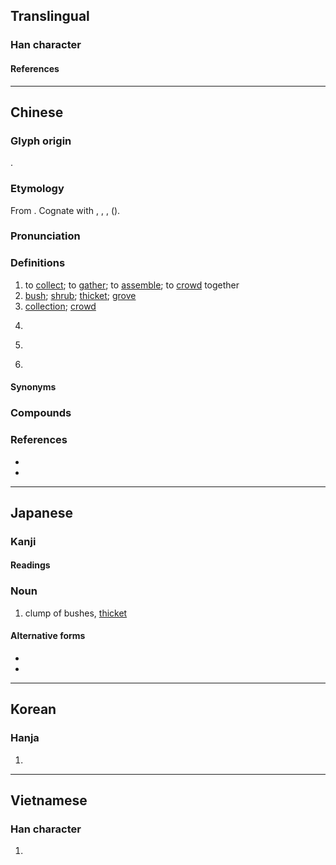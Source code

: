 {{also|丛}}
{{character info}}
==Translingual==

===Han character===
{{Han char|rn=29|rad=又|as=16|sn=18|four=32147|canj=TCTE|ids=⿱丵取}}

====References====
{{Han ref|kx=0167.120|dkj=03220|dj=0379.080|hdz=10402.150|uh=53E2}}

----

==Chinese==
{{zh-forms|s=丛|alt=樷,藂,欉-variant and Min Nan vernacular,菆}}

===Glyph origin===
{{Han etym}}
{{Han compound|丵|取|c1=s|c2=p|ls=psc}}.

===Etymology===
From {{inh|zh|sit-pro|*C-tsəw-k/ŋ||to collect; to gather; to assemble}}. Cognate with {{och-l|聚|to collect; to store}}, {{och-l|族|clan}}, {{och-l|最|to collect; most}}, {{och-l|稯|sheaf; bundle}} ({{zh-ref|Schuessler, 2007}}).

===Pronunciation===
{{zh-pron
|m=cóng,cōng,1nb=standard,2nb=variant
|m-s=
|c=cung4
|c-t=duung3
|g=
|h=pfs=
|j=
|mb=
|md=
|mn=chông/châng
|mn_note=chông - literary; châng - vernacular (classifier for trees)
|mn-t=zang5
|w=
|x=
|mc=y
|oc=y
|ca=LL-Q9186 (yue)-Luilui6666-丛.wav
|ma=y
|cat=v,n,pn
}}

===Definitions===
{{zh-hanzi}}

# to [[collect]]; to [[gather]]; to [[assemble]]; to [[crowd]] together
# [[bush]]; [[shrub]]; [[thicket]]; [[grove]]
# [[collection]]; [[crowd]]
# {{lb|zh|Min Bei|Min Nan}} {{zh-classifier|[[plant]]s}}
#: {{zh-x|一 叢 樹|a tree|MN}}
# {{lb|zh|Hokkien}} {{zh-classifier|[[long]] [[object]]s}}
# {{surname|zh}}

====Synonyms====
{{zh-dial|棵}}
{{zh-dial|把-2}}

===Compounds===
{{zh-der|叢辰|叢生|密密叢叢|叢林|人叢|叢箐|叢刊|叢木|叢灌|叢薄|叢聚|幽叢|叢葬|叢雜|叢篠|叢殘小語|孔叢子|叢書|叢集|叢棘|叢脞|叢塊根|叢冢|叢帖|叢刻|叢生葉|叢談|叢密|叢祠|新民叢報|為叢敺雀|淵魚叢爵|百弊叢生|百病叢生|深叢|為叢驅雀|水泥叢林|樹叢|花柳叢|草叢|花叢|雜草叢生|蠶叢|野草叢生|諸務叢脞|談叢|並頭叢|刀叢|叢倒|叢倚|叢冗|叢劇|叢叢|叢報|叢塗|叢夥|叢委|叢射|叢山峻嶺|叢巧|叢怨|叢悲|叢悴|叢惡|叢戰|叢手|叢擁|叢攢|叢曹劇部|叢植|叢殘|叢毛|叢沓|叢泊|叢湊|叢滋|叢然|叢煩|叢物|叢猥|叢玉|叢瑣|叢社|叢穢|叢箭|叢篁|叢簇|叢糅|叢細|叢緻|叢繁|叢繆|叢翳|叢育|叢臺|叢芮|叢芳|叢茂|叢莽|叢菅|叢萃|叢葆|叢蓍|叢蔚|叢蕪|叢薈|叢蘭|叢豔|叢輕折軸|叢遽|叢重|叢錯|叢雀淵魚|叢雲|叢霄|叢顇|叢駢|叢龐|密叢叢|巑叢|拔叢|拔叢出類|攢叢|春叢|林叢|枯叢|柳陌花叢|桂叢|棘叢|榛叢|灌叢|玉叢|珍叢|神叢|窠叢|笙叢|籍叢|籠叢|綠叢|綺羅叢|芳叢|蟠青叢翠|蠶叢路|蠶叢鳥道|蠹叢|豔叢|連叢|霜叢|青叢|髻叢|鬧叢叢|鬱叢叢|黑叢叢|叢雨}}

===References===
* {{R:yue:Hanzi}}
* {{R:twedu|A00479}}

{{zh-cat|Intermediate}}

----

==Japanese==

===Kanji===
{{ja-kanji|grade=|rs=又16}}

====Readings====
{{ja-readings
|goon=ず
|kanon=そう
|kanyoon=ぞう
|kun=くさむら-, むら-がる, むら
}}

===Noun===
{{ja-noun|くさむら}}

# clump of bushes, [[thicket]]

====Alternative forms====
* {{l|ja|草叢}}
* {{l|ja|草むら}}

----

==Korean==

===Hanja===
{{ko-hanja|총}}

# {{rfdef|ko|sort=又16}}

----

==Vietnamese==

===Han character===
{{vi-readings|reading=[[tòng]], [[tùng]]|rs=又16}}

# {{rfdef|vi|sort=又16}}